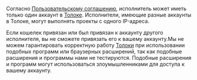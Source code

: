 <Cut title="Могут ли несколько исполнителей работать с одного IP-адреса?">

Согласно [Пользовательскому соглашению](https://join.toloka.ai/legal/user-agreement-ru/), исполнитель может иметь только один аккаунт в [Толоке](https://toloka.ai/tolokers/ru/). Исполнители, имеющие разные аккаунты в Толоке, могут выполнять проекты с одного IP-адреса.

</Cut>

<Cut title="Могу ли я установить стороннюю программу или расширение для обновления страницы в браузере, оповещения о появлении проектов и т.п.">

Если кошелек привязан или был привязан к аккаунту другого исполнителя, вы не сможете привязать его к вашему аккаунту.Мы не можем гарантировать корректную работу [Толоки](https://toloka.ai/tolokers/ru/) при использовании подобных программ или браузерных расширений, так как подобные расширения и программы нами не тестируются. Подобные расширения и программ могут использоваться злоумышленниками для доступа к вашему аккаунту.

</Cut>
